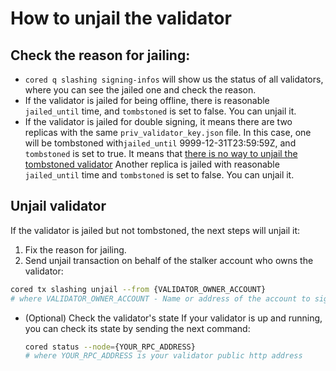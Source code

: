 # How to unjail the validator

## Check the reason for jailing:
- `cored q slashing signing-infos`  will show us the status of all validators,
  where you can see the jailed one and check the reason.
- If the validator is jailed for being offline, there is reasonable `jailed_until`  time, and `tombstoned`  is set to false. You can unjail it.
- If the validator is jailed for double signing, it means there are two replicas with the same `priv_validator_key.json` file.
  In this case, one will be tombstoned with`jailed_until` 9999-12-31T23:59:59Z, and `tombstoned`  is set to true.
  It means that <a className="text-[#24D494] font-bold" href="https://forum.cosmos.network/t/can-i-unjail-validator-who-jailed-by-doublesign/7830" target="_blank">there is no way to unjail the tombstoned validator</a>
  Another replica is jailed with reasonable `jailed_until`  time and `tombstoned`  is set to false. You can unjail it.

## Unjail validator
If the validator is jailed but not tombstoned, the next steps will unjail it:
1. Fix the reason for jailing.
2. Send unjail transaction on behalf of the stalker account who owns the validator:
  ```bash
  cored tx slashing unjail --from {VALIDATOR_OWNER_ACCOUNT}
  # where VALIDATOR_OWNER_ACCOUNT - Name or address of the account to sign the transaction
  ```

* (Optional) Check the validator's state
  If your validator is up and running, you can check its state by sending the next command:
    ```bash
    cored status --node={YOUR_RPC_ADDRESS}
    # where YOUR_RPC_ADDRESS is your validator public http address
    ```
